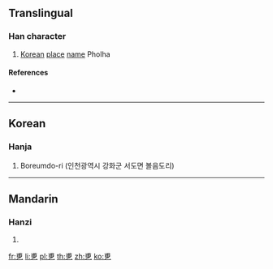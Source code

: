 {{character info/new}}
==Translingual==

===Han character===
{{Han char|rn=5|rad=乙|as=07|sn=8|four=53717|canj=IBN|ids=⿱甫乙}}

# [[Korean]] [[place]] [[name]] Pholha

====References====
* {{Han ref|kx=0084.201|dj=0171.260|hdz=10054.021|uh=4E76|ud=20086}}

----

==Korean==

===Hanja===
{{ko-hanja|hangeul=[[볼]], [[폴]]|rv=bol, pol|mr=pol, p'ol|y=pol, phol|eumhun=[[음역자]], [[땅]] [[이름]]|ehrv=eumyeokja, ttang ireum|ehmr=ûmyôkcha, ttang irûm|ehy=umyekca, ttang ilum}}

# Boreumdo-ri (인천광역시 강화군 서도면 볼음도리)

----

==Mandarin==

===Hanzi===
{{cmn-hanzi|pin=[[fǔ]] ([[fu3]])|wg=fu<sup>3</sup>}}

# {{defn|lang=cmn|sort=乙07}}

[[fr:乶]]
[[li:乶]]
[[pl:乶]]
[[th:乶]]
[[zh:乶]]
[[ko:乶]]